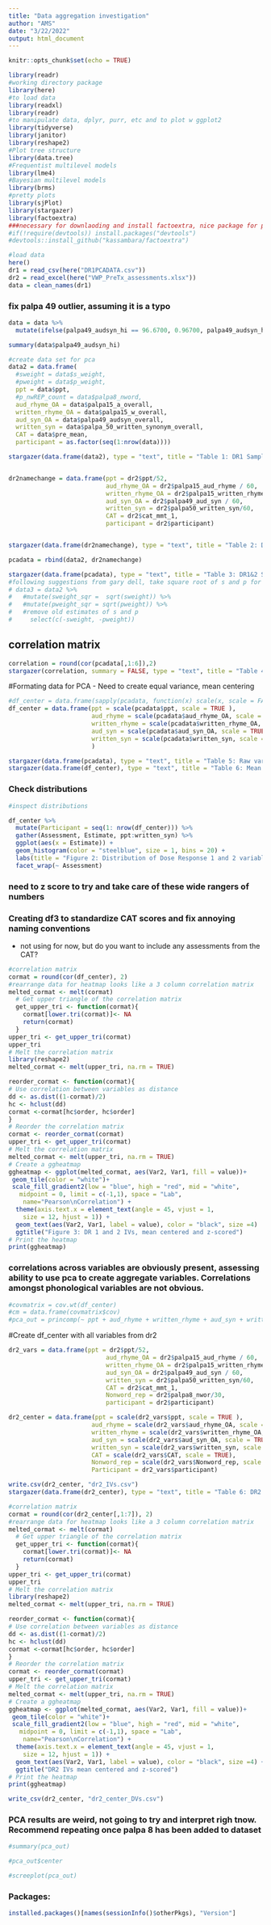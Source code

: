```yaml
---
title: "Data aggregation investigation"
author: "AMS"
date: "3/22/2022"
output: html_document
---
```


```r
knitr::opts_chunk$set(echo = TRUE)
```

```r
library(readr)
#working directory package
library(here)
#to load data
library(readxl)
library(readr)
#to manipulate data, dplyr, purr, etc and to plot w ggplot2
library(tidyverse)
library(janitor)
library(reshape2)
#Plot tree structure
library(data.tree)
#Frequentist multilevel models
library(lme4)
#Bayesian multilevel models
library(brms)
#pretty plots
library(sjPlot)
library(stargazer)
library(factoextra)
###necessary for downlaoding and install factoextra, nice package for plotting and summarizing opca
#if(!require(devtools)) install.packages("devtools")
#devtools::install_github("kassambara/factoextra")

```

```r
#load data
here()
dr1 = read_csv(here("DR1PCADATA.csv"))
dr2 = read_excel(here("VWP_PreTx_assessments.xlsx"))
data = clean_names(dr1)
```

### fix palpa 49 outlier, assuming it is a typo

```r
data = data %>%
  mutate(ifelse(palpa49_audsyn_hi == 96.6700, 0.96700, palpa49_audsyn_hi))

summary(data$palpa49_audsyn_hi)
```



```r
#create data set for pca
data2 = data.frame(
  #sweight = data$s_weight,
  #pweight = data$p_weight,
  ppt = data$ppt,
  #p_nwREP_count = data$palpa8_nword,
  aud_rhyme_OA = data$palpa15_a_overall,
  written_rhyme_OA = data$palpa15_w_overall,
  aud_syn_OA = data$palpa49_audsyn_overall,
  written_syn = data$palpa_50_written_synonym_overall,
  CAT = data$pre_mean,
  participant = as.factor(seq(1:nrow(data))))

stargazer(data.frame(data2), type = "text", title = "Table 1: DR1 Sample", digits = 2, align = TRUE)


dr2namechange = data.frame(ppt = dr2$ppt/52,
                           aud_rhyme_OA = dr2$palpa15_aud_rhyme / 60,
                           written_rhyme_OA = dr2$palpa15_written_rhyme / 60,
                           aud_syn_OA = dr2$palpa49_aud_syn / 60, 
                           written_syn = dr2$palpa50_written_syn/60,
                           CAT = dr2$cat_mmt_1,
                           participant = dr2$participant)


stargazer(data.frame(dr2namechange), type = "text", title = "Table 2: DR2 Sample", digits = 2, align = TRUE)

pcadata = rbind(data2, dr2namechange)

stargazer(data.frame(pcadata), type = "text", title = "Table 3: DR1&2 Sample", digits = 2, align = TRUE)
#following suggestions from gary dell, take square root of s and p for analysis.
# data3 = data2 %>%
#   #mutate(sweight_sqr =  sqrt(sweight)) %>%
#   #mutate(pweight_sqr = sqrt(pweight)) %>%
#   #remove old estimates of s and p
#     select(c(-sweight, -pweight)) 
```

## correlation matrix

```r
correlation = round(cor(pcadata[,1:6]),2)
stargazer(correlation, summary = FALSE, type = "text", title = "Table 4: DR1 and 2 correlation matrix", align = TRUE, digits = 2)
```

#Formating data for PCA - Need to create equal variance, mean centering

```r
#df_center = data.frame(sapply(pcadata, function(x) scale(x, scale = FALSE)))
df_center = data.frame(ppt = scale(pcadata$ppt, scale = TRUE ),
                       aud_rhyme = scale(pcadata$aud_rhyme_OA, scale = TRUE),
                       written_rhyme = scale(pcadata$written_rhyme_OA, scale = TRUE),
                       aud_syn = scale(pcadata$aud_syn_OA, scale = TRUE),
                       written_syn = scale(pcadata$written_syn, scale = TRUE)
                       )

stargazer(data.frame(pcadata), type = "text", title = "Table 5: Raw variables (should have unequal variances)")
stargazer(data.frame(df_center), type = "text", title = "Table 6: Mean Centered Variables (should have equal variance)")
```

### Check distributions

```r
#inspect distributions

df_center %>%
  mutate(Participant = seq(1: nrow(df_center))) %>%
  gather(Assessment, Estimate, ppt:written_syn) %>%
  ggplot(aes(x = Estimate)) +
  geom_histogram(color = "steelblue", size = 1, bins = 20) +
  labs(title = "Figure 2: Distribution of Dose Response 1 and 2 variables mean centered and z-scored") +
  facet_wrap(~ Assessment)
```

### need to z score to try and take care of these wide rangers of numbers

### Creating df3 to standardize CAT scores and fix annoying naming conventions

-   not using for now, but do you want to include any assessments from the CAT?


```r
#correlation matrix
cormat = round(cor(df_center), 2)
#rearrange data for heatmap looks like a 3 column correlation matrix
melted_cormat <- melt(cormat)
  # Get upper triangle of the correlation matrix
  get_upper_tri <- function(cormat){
    cormat[lower.tri(cormat)]<- NA
    return(cormat)
  }
upper_tri <- get_upper_tri(cormat)
upper_tri
# Melt the correlation matrix
library(reshape2)
melted_cormat <- melt(upper_tri, na.rm = TRUE)

reorder_cormat <- function(cormat){
# Use correlation between variables as distance
dd <- as.dist((1-cormat)/2)
hc <- hclust(dd)
cormat <-cormat[hc$order, hc$order]
}
# Reorder the correlation matrix
cormat <- reorder_cormat(cormat)
upper_tri <- get_upper_tri(cormat)
# Melt the correlation matrix
melted_cormat <- melt(upper_tri, na.rm = TRUE)
# Create a ggheatmap
ggheatmap <- ggplot(melted_cormat, aes(Var2, Var1, fill = value))+
 geom_tile(color = "white")+
 scale_fill_gradient2(low = "blue", high = "red", mid = "white", 
   midpoint = 0, limit = c(-1,1), space = "Lab", 
    name="Pearson\nCorrelation") +
  theme(axis.text.x = element_text(angle = 45, vjust = 1, 
    size = 12, hjust = 1)) +
  geom_text(aes(Var2, Var1, label = value), color = "black", size =4)  +
  ggtitle("Figure 3: DR 1 and 2 IVs, mean centered and z-scored")
# Print the heatmap
print(ggheatmap)
```

### correlations across variables are obviously present, assessing ability to use pca to create aggregate variables. Correlations amongst phonological variables are not obvious.

```r
#covmatrix = cov.wt(df_center)
#cm = data.frame(covmatrix$cov)
#pca_out = princomp(~ ppt + aud_rhyme + written_rhyme + aud_syn + written_syn, covmatrix  = cm, scores = T)
```
#Create df_center with all variables from dr2
```r
dr2_vars = data.frame(ppt = dr2$ppt/52,
                           aud_rhyme_OA = dr2$palpa15_aud_rhyme / 60,
                           written_rhyme_OA = dr2$palpa15_written_rhyme / 60,
                           aud_syn_OA = dr2$palpa49_aud_syn / 60, 
                           written_syn = dr2$palpa50_written_syn/60,
                           CAT = dr2$cat_mmt_1,
                           Nonword_rep = dr2$palpa8_nwor/30,
                           participant = dr2$participant)

dr2_center = data.frame(ppt = scale(dr2_vars$ppt, scale = TRUE ),
                       aud_rhyme = scale(dr2_vars$aud_rhyme_OA, scale = TRUE),
                       written_rhyme = scale(dr2_vars$written_rhyme_OA, scale = TRUE),
                       aud_syn = scale(dr2_vars$aud_syn_OA, scale = TRUE),
                       written_syn = scale(dr2_vars$written_syn, scale = TRUE),
                       CAT = scale(dr2_vars$CAT, scale = TRUE),
                       Nonword_rep = scale(dr2_vars$Nonword_rep, scale = TRUE),
                       Participant = dr2_vars$participant)

write.csv(dr2_center, "dr2_IVs.csv")
stargazer(data.frame(dr2_center), type = "text", title = "Table 6: DR2 all vars, mean centered and z-scaled", summary = FALSE, digits = 2, align = TRUE, rownames = TRUE)

#correlation matrix
cormat = round(cor(dr2_center[,1:7]), 2)
#rearrange data for heatmap looks like a 3 column correlation matrix
melted_cormat <- melt(cormat)
  # Get upper triangle of the correlation matrix
  get_upper_tri <- function(cormat){
    cormat[lower.tri(cormat)]<- NA
    return(cormat)
  }
upper_tri <- get_upper_tri(cormat)
upper_tri
# Melt the correlation matrix
library(reshape2)
melted_cormat <- melt(upper_tri, na.rm = TRUE)

reorder_cormat <- function(cormat){
# Use correlation between variables as distance
dd <- as.dist((1-cormat)/2)
hc <- hclust(dd)
cormat <-cormat[hc$order, hc$order]
}
# Reorder the correlation matrix
cormat <- reorder_cormat(cormat)
upper_tri <- get_upper_tri(cormat)
# Melt the correlation matrix
melted_cormat <- melt(upper_tri, na.rm = TRUE)
# Create a ggheatmap
ggheatmap <- ggplot(melted_cormat, aes(Var2, Var1, fill = value))+
 geom_tile(color = "white")+
 scale_fill_gradient2(low = "blue", high = "red", mid = "white", 
   midpoint = 0, limit = c(-1,1), space = "Lab", 
    name="Pearson\nCorrelation") +
  theme(axis.text.x = element_text(angle = 45, vjust = 1, 
    size = 12, hjust = 1)) +
  geom_text(aes(Var2, Var1, label = value), color = "black", size =4) +
  ggtitle("DR2 IVs mean centered and z-scored")
# Print the heatmap
print(ggheatmap)

write_csv(dr2_center, "dr2_center_DVs.csv")
```





### PCA results are weird, not going to try and interpret righ tnow. Recommend repeating once palpa 8 has been added to dataset

```r
#summary(pca_out)
```

```r
#pca_out$center
```

```r
#screeplot(pca_out)
```


### Packages:
```r
installed.packages()[names(sessionInfo()$otherPkgs), "Version"]
``` 